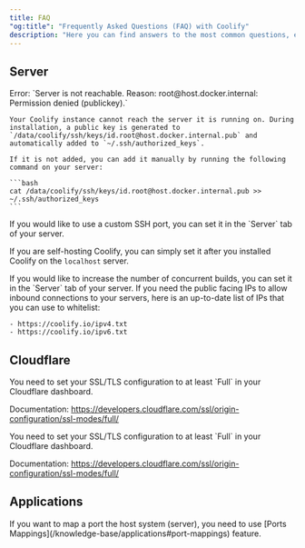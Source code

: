 ```yaml
---
title: FAQ
"og:title": "Frequently Asked Questions (FAQ) with Coolify"
description: "Here you can find answers to the most common questions, errors and problems."
---
```


## Server

<AccordionGroup>
  <Accordion title="Permission denied (publickey).">
    Error: `Server is not reachable. Reason: root@host.docker.internal: Permission denied (publickey).`

    Your Coolify instance cannot reach the server it is running on. During installation, a public key is generated to `/data/coolify/ssh/keys/id.root@host.docker.internal.pub` and automatically added to `~/.ssh/authorized_keys`.

    If it is not added, you can add it manually by running the following command on your server:

    ```bash
    cat /data/coolify/ssh/keys/id.root@host.docker.internal.pub >> ~/.ssh/authorized_keys
    ```

  </Accordion>

  <Accordion title="Custom SSH Port">
  If you would like to use a custom SSH port, you can set it in the `Server` tab of your server.

If you are self-hosting Coolify, you can simply set it after you installed Coolify on the `localhost` server.

  </Accordion>
  <Accordion title="Increase Concurrent Builds">
    If you would like to increase the number of concurrent builds, you can set it in the `Server` tab of your server.
  </Accordion>
   <Accordion title="Coolify Cloud Public IPs">
    If you need the public facing IPs to allow inbound connections to your servers, here is an up-to-date list of IPs that you can use to whitelist:

    - https://coolify.io/ipv4.txt
    - https://coolify.io/ipv6.txt

  </Accordion>
</AccordionGroup>

## Cloudflare

<AccordionGroup>
  <Accordion title="Configured but application is not reachable.">
You need to set your SSL/TLS configuration to at least `Full` in your Cloudflare dashboard.

Documentation: https://developers.cloudflare.com/ssl/origin-configuration/ssl-modes/full/

  </Accordion>
    <Accordion title="Too many redirections.">
You need to set your SSL/TLS configuration to at least `Full` in your Cloudflare dashboard.

Documentation: https://developers.cloudflare.com/ssl/origin-configuration/ssl-modes/full/

</Accordion>
</AccordionGroup>

## Applications

<AccordionGroup>
  <Accordion title="How to map a port the server?">
    If you want to map a port the host system (server), you need to use [Ports
    Mappings](/knowledge-base/applications#port-mappings) feature.
  </Accordion>
</AccordionGroup>
